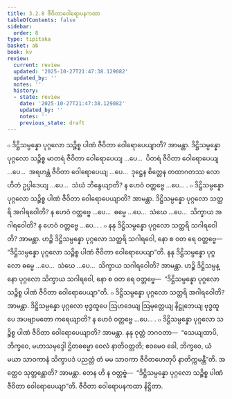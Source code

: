 ```yaml
---
title: 3.2.8 ဇီဝိတာဝေါရောပနကထာ
tableOfContents: false
sidebar:
  order: 8
type: tipitaka
basket: ab
book: kv
review:
  current: review
  updated: '2025-10-27T21:47:38.129082'
  updated_by: ''
  notes: ''
  history:
  - state: review
    date: '2025-10-27T21:47:38.129082'
    updated_by: ''
    notes: ''
    previous_state: draft
---
```



<ReviewStatus review={frontmatter.review} showDetails={true} />

<HypothesisAnnotation frontmatter={frontmatter} />

<DynamicBreadcrumb />

<Division number="648" book="kv" e="ch" v="32" p="342">

<Paragraph number="2123" book="kv">
๐ ဒိဋ္ဌိသမ္ပန္နော ပုဂ္ဂလော သဉ္စိစ္စ ပါဏံ ဇီဝိတာ ဝေါရောပေယျာတိ? အာမန္တာ. ဒိဋ္ဌိသမ္ပန္နော ပုဂ္ဂလော သဉ္စိစ္စ မာတရံ ဇီဝိတာ ဝေါရောပေယျ …ပေ…  ပိတရံ ဇီဝိတာ ဝေါရောပေယျ …ပေ…  အရဟန္တံ ဇီဝိတာ ဝေါရောပေယျ …ပေ…  ဒုဋ္ဌေန စိတ္တေန တထာဂတဿ လောဟိတံ ဥပ္ပါဒေယျ …ပေ…  သံဃံ ဘိန္ဒေယျာတိ? န ဟေဝံ ဝတ္တဗ္ဗေ …ပေ… .
</Paragraph>

<Paragraph number="2124" book="kv">
๐ ဒိဋ္ဌိသမ္ပန္နော ပုဂ္ဂလော သဉ္စိစ္စ ပါဏံ ဇီဝိတာ ဝေါရောပေယျာတိ? အာမန္တာ. ဒိဋ္ဌိသမ္ပန္နော ပုဂ္ဂလော သတ္ထရိ အဂါရဝေါတိ? န ဟေဝံ ဝတ္တဗ္ဗေ …ပေ…  ဓမ္မေ …ပေ…  သံဃေ …ပေ…  သိက္ခာယ အဂါရဝေါတိ? န ဟေဝံ ဝတ္တဗ္ဗေ …ပေ… .
</Paragraph>

<Paragraph number="2125" book="kv">
๐ နနု ဒိဋ္ဌိသမ္ပန္နော ပုဂ္ဂလော သတ္ထရိ သဂါရဝေါတိ? အာမန္တာ. ဟဉ္စိ ဒိဋ္ဌိသမ္ပန္နော ပုဂ္ဂလော သတ္ထရိ သဂါရဝေါ, နော စ ဝတ ရေ ဝတ္တဗ္ဗေ—  “ဒိဋ္ဌိသမ္ပန္နော ပုဂ္ဂလော သဉ္စိစ္စ ပါဏံ ဇီဝိတာ ဝေါရောပေယျာ”တိ. နနု ဒိဋ္ဌိသမ္ပန္နော ပုဂ္ဂလော ဓမ္မေ …ပေ…  သံဃေ …ပေ…  သိက္ခာယ သဂါရဝေါတိ? အာမန္တာ. ဟဉ္စိ ဒိဋ္ဌိသမ္ပန္နော ပုဂ္ဂလော သိက္ခာယ သဂါရဝေါ, နော စ ဝတ ရေ ဝတ္တဗ္ဗေ—  “ဒိဋ္ဌိသမ္ပန္နော ပုဂ္ဂလော သဉ္စိစ္စ ပါဏံ ဇီဝိတာ ဝေါရောပေယျာ”တိ.
</Paragraph>

</Division>
<Division number="649" book="kv" e="ch" v="32" p="342">

<Paragraph number="2126" book="kv">
๐ ဒိဋ္ဌိသမ္ပန္နော ပုဂ္ဂလော သတ္ထရိ အဂါရဝေါတိ? အာမန္တာ. ဒိဋ္ဌိသမ္ပန္နော ပုဂ္ဂလော ဗုဒ္ဓထူပေ ဩဟဒေယျ ဩမုတ္တေယျ နိဋ္ဌုဘေယျ ဗုဒ္ဓထူပေ အပဗျာမတော ကရေယျာတိ? န ဟေဝံ ဝတ္တဗ္ဗေ …ပေ… .
</Paragraph>

<Paragraph number="2127" book="kv">
๐ ဒိဋ္ဌိသမ္ပန္နော ပုဂ္ဂလော သဉ္စိစ္စ ပါဏံ ဇီဝိတာ ဝေါရောပေယျာတိ? အာမန္တာ. နနု ဝုတ္တံ ဘဂဝတာ—  “သေယျထာပိ, ဘိက္ခဝေ, မဟာသမုဒ္ဒေါ ဌိတဓမ္မော ဝေလံ နာတိဝတ္တတိ; ဧဝမေဝ ခေါ, ဘိက္ခဝေ, ယံ မယာ သာဝကာနံ သိက္ခာပဒံ ပညတ္တံ တံ မမ သာဝကာ ဇီဝိတဟေတုပိ နာတိက္ကမန္တီ”တိ. အတ္ထေဝ သုတ္တန္တောတိ? အာမန္တာ. တေန ဟိ န ဝတ္တဗ္ဗံ—  “ဒိဋ္ဌိသမ္ပန္နော ပုဂ္ဂလော သဉ္စိစ္စ ပါဏံ ဇီဝိတာ ဝေါရောပေယျာ”တိ.

</Paragraph>
</Division>

<Paragraph number="2128" type="center" book="kv">
ဇီဝိတာ ဝေါရောပနကထာ နိဋ္ဌိတာ.
</Paragraph>